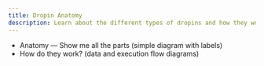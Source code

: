 ```yaml
---
title: Dropin Anatomy
description: Learn about the different types of dropins and how they work.
---
```



- Anatomy — Show me all the parts (simple diagram with labels)
- How do they work? (data and execution flow diagrams)

